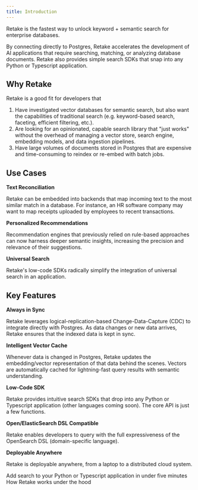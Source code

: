 ```yaml
---
title: Introduction
---
```


Retake is the fastest way to unlock keyword + semantic search for enterprise databases.

By connecting directly to Postgres, Retake accelerates the development of AI applications that
require searching, matching, or analyzing database documents. Retake also provides simple search
SDKs that snap into any Python or Typescript application.

## Why Retake

Retake is a good fit for developers that

1. Have investigated vector databases for semantic search, but also want the capabilities of traditional search
   (e.g. keyword-based search, faceting, efficient filtering, etc.).
2. Are looking for an opinionated, capable search library that "just works" without the overhead of managing a vector store,
   search engine, embedding models, and data ingestion pipelines.
3. Have large volumes of documents stored in Postgres that are expensive and time-consuming to reindex or re-embed
   with batch jobs.

## Use Cases

**Text Reconciliation**

Retake can be embedded into backends that map incoming text to the most similar match in a database. For instance, an
HR software company may want to map receipts uploaded by employees to recent transactions.

**Personalized Recommendations**

Recommendation engines that previously relied on rule-based approaches can now harness deeper semantic insights,
increasing the precision and relevance of their suggestions.

**Universal Search**

Retake's low-code SDKs radically simplify the integration of universal search in an application.

## Key Features

**Always in Sync**

Retake leverages logical-replication-based Change-Data-Capture (CDC) to integrate directly with Postgres. As data changes or new data arrives,
Retake ensures that the indexed data is kept in sync.

**Intelligent Vector Cache**

Whenever data is changed in Postgres, Retake updates the embedding/vector representation of that data behind the scenes.
Vectors are automatically cached for lightning-fast query results with semantic understanding.

**Low-Code SDK**

Retake provides intuitive search SDKs that drop into any Python or Typescript application (other languages coming soon).
The core API is just a few functions.

**Open/ElasticSearch DSL Compatible**

Retake enables developers to query with the full expressiveness of the OpenSearch DSL (domain-specific language).

**Deployable Anywhere**

Retake is deployable anywhere, from a laptop to a distributed cloud system.

<CardGroup cols={2}>
  <Card title="Quick Start" icon="circle-play" href="/quickstart">
    Add search to your Python or Typescript application in under five minutes
  </Card>
  <Card title="Architecture" icon="circle-play" href="/architecture">
    How Retake works under the hood
  </Card>
</CardGroup>

